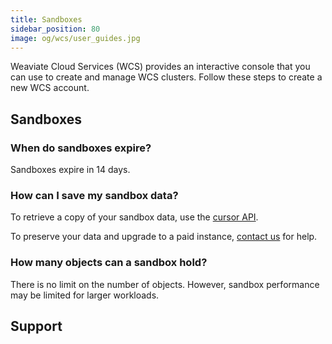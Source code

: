 ```yaml
---
title: Sandboxes
sidebar_position: 80
image: og/wcs/user_guides.jpg
---
```


Weaviate Cloud Services (WCS) provides an interactive console that you can use to create and manage WCS clusters. Follow these steps to create a new WCS account.

## Sandboxes

### When do sandboxes expire?

Sandboxes expire in 14 days.

### How can I save my sandbox data?

To retrieve a copy of your sandbox data, use the [cursor API](/developers/weaviate/api/rest/objects#exhaustive-listing-using-a-cursor-after).

To preserve your data and upgrade to a paid instance, [contact us](mailto:support@weaviate.io) for help.

### How many objects can a sandbox hold?

There is no limit on the number of objects. However, sandbox performance may be limited for larger workloads.


## Support


<SupportAndTrouble />
